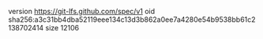 version https://git-lfs.github.com/spec/v1
oid sha256:a3c31bb4dba52119eee134c13d3b862a0ee7a4280e54b9538bb61c2138702414
size 12106
